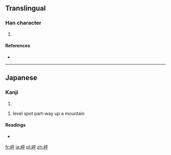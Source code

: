 ==Translingual==

===Han character===
{{Han char|rn=46|rad=山|as=05|sn=8|four=|canj=山一火十 (UMFJ)|ids=⿰[[山]][[平]]}}

# {{defn|Han|sort=山05}}

====References====
* {{Han ref|kx=0310.071|hdz=10766.081|uh=5CBC|ud=23740}}

----

==Japanese==

===Kanji===
{{ja-kanji|grade=|rs=山05}}

# {{defn|lang=ja|sort=山05}}

# level spot part-way up a mountain

====Readings====
* {{ja-readings|on=|kun=[[ゆり]] (yuri)}}

[[fr:岼]]
[[ja:岼]]
[[pl:岼]]
[[zh:岼]]